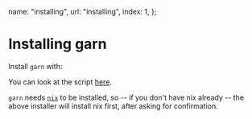 
  name: "installing",
  url: "installing",
  index: 1,
};

# Installing garn

Install `garn` with:

<BashSnippetToCopy snippet="sh <(curl --proto '=https' --tlsv1.2 -sSf https://garn.io/install.sh)" />

You can look at the script [here](../install.sh).

`garn` needs [`nix`](https://nixos.org/) to be installed, so -- if you don't have nix already -- the above installer
will install nix first, after asking for confirmation.
